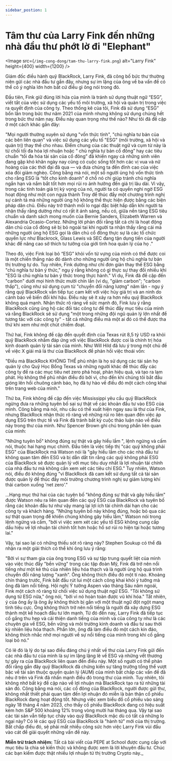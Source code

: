 ```yaml
---
sidebar_postion: 1
---
```


# Tâm thư của Larry Fink đến những nhà đầu thư phớt lờ đi "Elephant"

<Image
  src={`/img-cong-dong/tam-thu-larry-fink.png`}
  alt="Larry Fink"
  height={400}
  width={1200}
/>

Giám đốc điều hành quỹ BlackRock, Larry Fink, đã công bố bức thư thường niên gửi các nhà đầu tư gần đây, nhưng sự im lặng của ông về ba vấn đề có thể có ý nghĩa lớn hơn bất cứ điều gì ông nói trong đó. 

Đầu tiên, Fink giữ đúng lời hứa của mình là tránh sử dụng thuật ngữ “ESG”, viết tắt của việc sử dụng các yếu tố môi trường, xã hội và quản trị trong việc ra quyết định của công ty. Theo thống kê của tôi, Fink đã sử dụng “ESG” bốn lần trong bức thư năm 2021 của mình nhưng không sử dụng chúng hết trong bức thư năm nay. Điều này quan trọng như thế nào? Như tôi đã đề cập ở một cách khác gần đây:

"Mọi người thường xuyên sử dụng "vốn thức tỉnh", "chủ nghĩa tư bản của các bên liên quan" và việc sử dụng các yếu tố "ESG" (môi trường, xã hội và quản trị) thay thế cho nhau. Điểm chung của các thuật ngữ và cụm từ này là từ chối tối đa hóa lợi nhuận hoặc “ chủ nghĩa tư bản cổ đông” hay các tiêu chuẩn “tối đa hóa tài sản của cổ đông” đã khiến ngay cả những sinh viên đang gặp khó khăn ngày nay cũng có cuộc sống tốt hơn các vị vua và nữ hoàng của các thời đại đã qua — và đưa chúng ta đến đỉnh cao của việc xóa đói giảm nghèo. Công bằng mà nói, một số người ủng hộ vốn thức tỉnh cho rằng ESG là “tốt cho kinh doanh” ở chỗ nó chỉ giúp tránh chủ nghĩa ngắn hạn và nắm bắt tốt hơn mọi rủi ro ảnh hưởng đến giá trị lâu dài. Vì vậy, trong các tính toán giá trị kỳ vọng của nó, người ta có quyền nghi ngờ ESG hoạt động như một con ngựa thành Troy để thúc đẩy một chương trình nghị sự cánh tả mà những người ủng hộ không thể thực hiện được bằng các biện pháp dân chủ. Điều này trở thành mối lo ngại đặc biệt hấp dẫn khi người ta nhận thấy rằng dường như có rất ít ánh sáng, nếu có, giữa nền tảng ESG tiêu chuẩn và danh sách mong muốn của Bernie Sanders, Elizabeth Warren và Alexandria Ocasio-Cortez. Những lời phản đối rằng tất cả chỉ là hoạt động dân chủ của cổ đông sẽ bị bỏ ngoài tai khi người ta nhận thấy rằng cái mà những người ủng hộ ESG gọi là dân chủ cổ đông thực sự là các tổ chức quyền lực như Blackrock, Glass Lewis và SEC đang tận dụng tiền của người khác để nâng cao sở thích tư tưởng của giới tinh hoa quản lý của họ ."

Theo đó, việc Fink loại bỏ “ESG” khỏi vốn từ vựng của mình có thể được coi là một chiến thắng nào đó dành cho những người ủng hộ chủ nghĩa tư bản thị trường tự do. Tuy nhiên, Fink dường như chỉ đơn giản thay thế ESG bằng "chủ nghĩa tư bản ý thức," ngụ ý rằng không có gì thực sự thay đổi nhiều khi "ESG là chủ nghĩa tư bản ý thức trong thực hành." Ví dụ, Fink đã đề cập đến "carbon" dưới mọi hình thức mười chín lần (ví dụ, "giảm carbon"; "carbon thấp"), cũng như sử dụng cụm từ "chuyển đổi năng lượng" năm lần - ngụ ý rằng quỹ BlackRock vẫn tiếp tục cam kết với việc hủy giá trị và an ninh do cảnh báo về biến đổi khí hậu. Điều này sẽ ít xảy ra hơn nếu quỹ BlackRock không quá mạnh. Nhận thức rõ ràng về sức mạnh đó, Fink lưu ý rằng BlackRock cũng ủng hộ các đối tác công tư để thúc đẩy mục tiêu của mình và rằng BlackRock sẽ sử dụng "một trong những đội ngũ quản lý lớn nhất để tương tác với các công ty" - tất cả những điều mà một ai đó có thể được tha thứ khi xem như một chút chiếm đoạt.

Thứ hai, Fink không đề cập đến quyết định của Texas rút 8,5 tỷ USD ra khỏi quỹ BlackRock nhằm đáp ứng với việc BlackRock được coi là chính trị hóa kinh doanh quản lý tài sản của mình. Như Will Hild đã lưu ý trong một chủ đề về việc X giải mã lá thư của BlackRock để phản hồi việc thoái vốn:

"Điều mà BlackRock KHÔNG THỂ phủ nhận là họ sử dụng các tài sản họ quản lý cho Quỹ Học Bổng Texas và những người khác để thúc đẩy các công ty đề ra các mục tiêu net zero phá hoại, phản hiệu quả, và tạo ra lạm phát. Họ không thể phủ nhận điều đó bởi vì, cho đến khi chúng tôi bắt đầu gióng lên hồi chuông cảnh báo, họ đã tự hào về điều đó một cách công khai trên trang web của mình."

Thứ ba, Fink không đề cập đến việc Mississippi yêu cầu quỹ BlackRock ngừng đưa ra những tuyên bố sai sự thật về các khoản đầu tư vào ESG của mình. Công bằng mà nói, nhu cầu có thể xuất hiện ngay sau lá thư của Fink, nhưng BlackRock nhận thức rõ ràng về những rủi ro liên quan đến việc áp dụng ESG trên thực tế và Fink đã tránh bất kỳ cuộc thảo luận nào về điều này trong thư của mình. Như Spencer Brown ghi chú trong phần liên quan của mình:

"Những tuyên bố" không đúng sự thật và gây hiểu lầm ", lệnh ngừng và cấm nói, thuộc hai hạng mục chính. Đầu tiên là việc tiếp thị "các quỹ không phải ESG" của BlackRock mà Watson nói là "gây hiểu lầm cho các nhà đầu tư không quan tâm đến ESG và bị dẫn dắt tin rằng các quỹ không phải ESG của BlackRock sẽ được quản lý với mục tiêu duy nhất là lợi nhuận tài chính của nhà đầu tư mà không cần xem xét các tiêu chí ESG." Tuy nhiên, Watson nói, điều đó không đúng "vì BlackRock đã cam kết sử dụng tất cả tài sản được quản lý để thúc đẩy môi trường chương trình nghị sự giảm lượng khí thải carbon xuống 'net zero'."

...Hạng mục thứ hai của các tuyên bố "không đúng sự thật và gây hiểu lầm" được Watson nêu ra liên quan đến các quỹ ESG của BlackRock và tuyên bố rằng các khoản đầu tư như vậy mang lại lợi ích tài chính dài hạn cho các công ty và khách hàng. "Những tuyên bố này không đúng, hoặc bỏ qua các sự thật quan trọng để khiến chúng không gây hiểu lầm," Watson nói trong lệnh ngừng và cấm, "bởi vì việc xem xét các yếu tố ESG không cung cấp dấu hiệu về lợi nhuận tài chính tốt hơn hoặc hồ sơ rủi ro hiện tại hoặc tương lai." 

Vậy, tại sao lại có những thiếu sót rõ ràng này? Stephen Soukup có thể đã nhận ra một giải thích có thể khi ông lưu ý rằng:

"Bởi vì sự tham gia của ông trong ESG và sự tập trung quyết liệt của mình vào việc thúc đẩy "bền vững" trong các tập đoàn Mỹ, Fink đã trở nên nổi tiếng như một kẻ thù của nhiên liệu hóa thạch và là người ủng hộ quá trình chuyển đổi năng lượng "xanh". Ông không thích điều đó một tí nào. Khoảng chín tháng trước, Fink bắt đầu rút lui một cách công khai khỏi ý tưởng mà ông đã làm nổi tiếng. Hội nghị Ý tưởng Aspen vào tháng Sáu năm ngoái, Fink một cách rõ ràng từ chối việc sử dụng thuật ngữ ESG. "Tôi không sử dụng từ ESG nữa," ông nói, "bởi vì nó hoàn toàn được vũ khí hóa." Tất nhiên, ý của ông ấy là ông ấy không thích bị gắn với một thuật ngữ đột ngột mang tính tiêu cực. Ông không thích trở nên nổi tiếng là người đã xây dựng ESG thành một kế hoạch đầu tư lớn mạnh. Từ đó đến nay, Larry Fink đã tiếp tục cố gắng thu hẹp và cải thiện danh tiếng của mình và của công ty như là các chuyên gia về ESG, bền vững và môi trường kinh doanh và đầu tư sau thời kỳ nhiên liệu hóa thạch. Phần lớn, ông đã làm điều đó một cách kín đáo, không thích nhắc nhở mọi người về sự nổi tiếng của mình trong khi cố gắng loại bỏ nó."

Có lẽ đó là lý do tại sao điều đáng chú ý nhất về thư của Larry Fink gửi đến các nhà đầu tư của mình là sự im lặng lặng lẽ về ESG và những vết thương tự gây ra của BlackRock liên quan đến điều này. Một số người có thể phản đối rằng gần đây quỹ BlackRock đã chứng kiến ​​sự tăng trưởng tổng thể vượt bậc về tài sản thuộc quyền quản lý (AUM) của mình bất chấp các vấn đề đã nêu ở trên và Fink đã nhấn mạnh điều đó trong thư của mình. Tuy nhiên, tôi không nhớ bất kỳ đề cập nào về lợi nhuận mà BlackRock tạo ra từ những tài sản đó. Công bằng mà nói, các cổ đông của BlackRock, người được gửi thư, không nhất thiết phải quan tâm đến lợi nhuận đó miễn là bản thân cổ phiếu BlackRock đang hoạt động tốt.  Nhưng việc xem biểu đồ cổ phiếu vào sáng ngày 18 tháng 4 năm 2023, cho thấy cổ phiếu BlackRock đang có hiệu suất kém hơn S&P 500 khoảng 12% trong vòng mười hai tháng qua. Vậy tại sao các tài sản vẫn tiếp tục chảy vào quỹ BlackRock mặc dù có tất cả những lo ngại này? Có lẽ các quỹ ESG của BlackRock là "hành tử" mới của thị trường. Bất chấp điều đó, sẽ phải mất nhiều công sức hơn việc Larry Fink vùi đầu vào cát để giải quyết những vấn đề này.

**Miễn trừ trách nhiệm:** Tất cả bài viết của PEPE at School được cung cấp với mục tiêu là chia sẻ kiến thức và không được xem là lời khuyên đầu tư. Chúc các bạn kiếm được thật nhiều lợi nhuận từ thị trường Crypto này._
